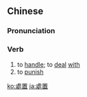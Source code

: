 {{also|处置}}
==Chinese==
{{zh-forms|s=处置}}

===Pronunciation===
{{zh-pron
|m=chǔzhì
|c=cyu2 zi3
|h=pfs=chhú-chṳ
|mn=chhú-tì/chhù-tì
|cat=v
}}

===Verb===
{{zh-verb}}

# to [[handle]]; to [[deal]] [[with]]
# to [[punish]]

{{zh-cat|Advanced}}

[[ko:處置]]
[[ja:處置]]